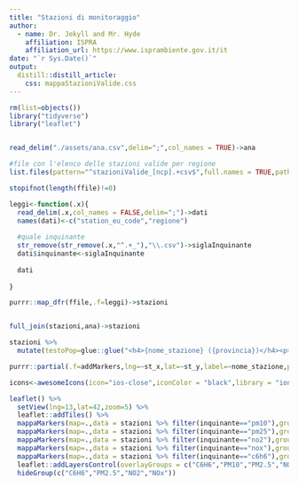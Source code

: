 ```yaml
---
title: "Stazioni di monitoraggio"
author:
  - name: Dr. Jekyll and Mr. Hyde 
    affiliation: ISPRA
    affiliation_url: https://www.isprambiente.gov.it/it
date: "`r Sys.Date()`"
output: 
  distill::distill_article:
    css: mappaStazioniValide.css
---
```


```r
rm(list=objects())
library("tidyverse")
library("leaflet")


read_delim("./assets/ana.csv",delim=";",col_names = TRUE)->ana

#file con l'elenco delle stazioni valide per regione
list.files(pattern="^stazioniValide_[ncp].+csv$",full.names = TRUE,path = "./assets")->ffile

stopifnot(length(ffile)!=0)

leggi<-function(.x){
  read_delim(.x,col_names = FALSE,delim=";")->dati
  names(dati)<-c("station_eu_code","regione")
  
  #quale inquinante
  str_remove(str_remove(.x,"^.+_"),"\\.csv")->siglaInquinante
  dati$inquinante<-siglaInquinante
  
  dati
  
}

purrr::map_dfr(ffile,.f=leggi)->stazioni


full_join(stazioni,ana)->stazioni

stazioni %>%
  mutate(testoPop=glue::glue("<h4>{nome_stazione} ({provincia})</h4><p>Regione: {str_replace(Hmisc::capitalize(regione),'_',' ')}</p><p>Altitudine: {altitudine} m</p> <p>Station EU code: {station_eu_code}</p>"))->stazioni

purrr::partial(.f=addMarkers,lng=~st_x,lat=~st_y,label=~nome_stazione,popup=~testoPop)->mappaMarkers
```


```r

icons<-awesomeIcons(icon="ios-close",iconColor = "black",library = "ion",markerColor ="yellow")

leaflet() %>%
  setView(lng=13,lat=42,zoom=5) %>%
  leaflet::addTiles() %>%
  mappaMarkers(map=.,data = stazioni %>% filter(inquinante=="pm10"),group="PM10") %>%
  mappaMarkers(map=.,data = stazioni %>% filter(inquinante=="pm25"),group="PM2.5") %>%
  mappaMarkers(map=.,data = stazioni %>% filter(inquinante=="no2"),group="NO2") %>%
  mappaMarkers(map=.,data = stazioni %>% filter(inquinante=="nox"),group="NOx")  %>%
  mappaMarkers(map=.,data = stazioni %>% filter(inquinante=="c6h6"),group="C6H6")  %>%
  leaflet::addLayersControl(overlayGroups = c("C6H6","PM10","PM2.5","NO2","NOx"),options=layersControlOptions(collapsed=FALSE)) %>%
  hideGroup(c("C6H6","PM2.5","NO2","NOx")) 
  
```